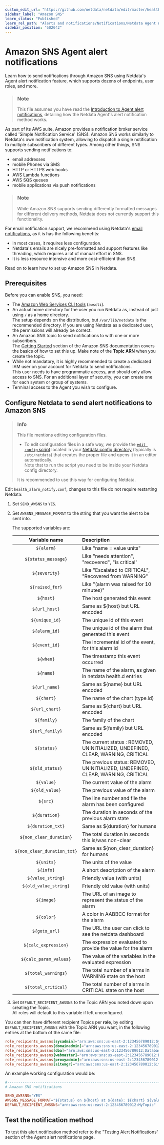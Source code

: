 ```yaml
---
custom_edit_url: "https://github.com/netdata/netdata/edit/master/health/notifications/awssns/README.md"
sidebar_label: "Amazon SNS"
learn_status: "Published"
learn_rel_path: "Alerts and notifications/Notifications/Netdata Agent notifications"
sidebar_position: "602042"
---
```

# Amazon SNS Agent alert notifications

Learn how to send notifications through Amazon SNS using Netdata's Agent alert notification feature, which supports dozens of endpoints, user roles, and more.

> ### Note
>
> This file assumes you have read the [Introduction to Agent alert notifications](/docs/alerts-and-notifications/notifications/netdata-agent-notifications), detailing how the Netdata Agent's alert notification method works.

As part of its AWS suite, Amazon provides a notification broker service called 'Simple Notification Service' (SNS). Amazon SNS works similarly to Netdata's own notification system, allowing to dispatch a single notification to multiple subscribers of different types. Among other things, SNS supports sending notifications to:

- email addresses
- mobile Phones via SMS
- HTTP or HTTPS web hooks
- AWS Lambda functions
- AWS SQS queues
- mobile applications via push notifications

> ### Note
>
> While Amazon SNS supports sending differently formatted messages for different delivery methods, Netdata does not currently support this functionality.

For email notification support, we recommend using Netdata's [email notifications](/docs/alerts-and-notifications/notifications/netdata-agent-notifications/email), as it is has the following benefits:

- In most cases, it requires less configuration.
- Netdata's emails are nicely pre-formatted and support features like threading, which requires a lot of manual effort in SNS.
- It is less resource intensive and more cost-efficient than SNS.

Read on to learn how to set up Amazon SNS in Netdata.

## Prerequisites

Before you can enable SNS, you need:

- The [Amazon Web Services CLI tools](https://docs.aws.amazon.com/cli/latest/userguide/getting-started-install.html) (`awscli`).
- An actual home directory for the user you run Netdata as, instead of just using `/` as a home directory.  
  The setup depends on the distribution, but `/var/lib/netdata` is the recommended directory. If you are using Netdata as a dedicated user, the permissions will already be correct.
- An Amazon SNS topic to send notifications to with one or more subscribers.  
  The [Getting Started](https://docs.aws.amazon.com/sns/latest/dg/sns-getting-started.html) section of the Amazon SNS documentation covers the basics of how to set this up. Make note of the **Topic ARN** when you create the topic.
- While not mandatory, it is highly recommended to create a dedicated IAM user on your account for Netdata to send notifications.  
  This user needs to have programmatic access, and should only allow access to SNS. For an additional layer of security, you can create one for each system or group of systems.
- Terminal access to the Agent you wish to configure.

## Configure Netdata to send alert notifications to Amazon SNS

> ### Info
>
> This file mentions editing configuration files.  
>
> - To edit configuration files in a safe way, we provide the [`edit config` script](/docs/typical-netdata-agent-configurations/configuration#use-edit-config-to-edit-configuration-files) located in your [Netdata config directory](/docs/typical-netdata-agent-configurations/configuration#the-netdata-config-directory) (typically is `/etc/netdata`) that creates the proper file and opens it in an editor automatically.  
> Note that to run the script you need to be inside your Netdata config directory.
>
> It is recommended to use this way for configuring Netdata.

Edit `health_alarm_notify.conf`, changes to this file do not require restarting Netdata:

1. Set `SEND_AWSNS` to `YES`.
2. Set `AWSSNS_MESSAGE_FORMAT` to the string that you want the alert to be sent into.

   The supported variables are:

   | Variable name               | Description                                                                      |
   |:---------------------------:|:---------------------------------------------------------------------------------|
   | `${alarm}`                  | Like "name = value units"                                                        |
   | `${status_message}`         | Like "needs attention", "recovered", "is critical"                               |
   | `${severity}`               | Like "Escalated to CRITICAL", "Recovered from WARNING"                           |
   | `${raised_for}`             | Like "(alarm was raised for 10 minutes)"                                         |
   | `${host}`                   | The host generated this event                                                    |
   | `${url_host}`               | Same as ${host} but URL encoded                                                  |
   | `${unique_id}`              | The unique id of this event                                                      |
   | `${alarm_id}`               | The unique id of the alarm that generated this event                             |
   | `${event_id}`               | The incremental id of the event, for this alarm id                               |
   | `${when}`                   | The timestamp this event occurred                                                |
   | `${name}`                   | The name of the alarm, as given in netdata health.d entries                      |
   | `${url_name}`               | Same as ${name} but URL encoded                                                  |
   | `${chart}`                  | The name of the chart (type.id)                                                  |
   | `${url_chart}`              | Same as ${chart} but URL encoded                                                 |
   | `${family}`                 | The family of the chart                                                          |
   | `${url_family}`             | Same as ${family} but URL encoded                                                |
   | `${status}`                 | The current status : REMOVED, UNINITIALIZED, UNDEFINED, CLEAR, WARNING, CRITICAL |
   | `${old_status}`             | The previous status: REMOVED, UNINITIALIZED, UNDEFINED, CLEAR, WARNING, CRITICAL |
   | `${value}`                  | The current value of the alarm                                                   |
   | `${old_value}`              | The previous value of the alarm                                                  |
   | `${src}`                    | The line number and file the alarm has been configured                           |
   | `${duration}`               | The duration in seconds of the previous alarm state                              |
   | `${duration_txt}`           | Same as ${duration} for humans                                                   |
   | `${non_clear_duration}`     | The total duration in seconds this is/was non-clear                              |
   | `${non_clear_duration_txt}` | Same as ${non_clear_duration} for humans                                         |
   | `${units}`                  | The units of the value                                                           |
   | `${info}`                   | A short description of the alarm                                                 |
   | `${value_string}`           | Friendly value (with units)                                                      |
   | `${old_value_string}`       | Friendly old value (with units)                                                  |
   | `${image}`                  | The URL of an image to represent the status of the alarm                         |
   | `${color}`                  | A color in  AABBCC format for the alarm                                          |
   | `${goto_url}`               | The URL the user can click to see the netdata dashboard                          |
   | `${calc_expression}`        | The expression evaluated to provide the value for the alarm                      |
   | `${calc_param_values}`      | The value of the variables in the evaluated expression                           |
   | `${total_warnings}`         | The total number of alarms in WARNING state on the host                          |
   | `${total_critical}`         | The total number of alarms in CRITICAL state on the host                         |

3. Set `DEFAULT_RECIPIENT_AWSSNS` to the Topic ARN you noted down upon creating the Topic.  
   All roles will default to this variable if left unconfigured.

You can then have different recipient Topics per **role**, by editing `DEFAULT_RECIPIENT_AWSSNS` with the Topic ARN you want, in the following entries at the bottom of the same file:

```conf
role_recipients_awssns[sysadmin]="arn:aws:sns:us-east-2:123456789012:Systems"
role_recipients_awssns[domainadmin]="arn:aws:sns:us-east-2:123456789012:Domains"
role_recipients_awssns[dba]="arn:aws:sns:us-east-2:123456789012:Databases"
role_recipients_awssns[webmaster]="arn:aws:sns:us-east-2:123456789012:Development"
role_recipients_awssns[proxyadmin]="arn:aws:sns:us-east-2:123456789012:Proxy"
role_recipients_awssns[sitemgr]="arn:aws:sns:us-east-2:123456789012:Sites"
```

An example working configuration would be:

```conf
#------------------------------------------------------------------------------
# Amazon SNS notifications

SEND_AWSSNS="YES"
AWSSNS_MESSAGE_FORMAT="${status} on ${host} at ${date}: ${chart} ${value_string}"
DEFAULT_RECIPIENT_AWSSNS="arn:aws:sns:us-east-2:123456789012:MyTopic"
```

## Test the notification method

To test this alert notification method refer to the ["Testing Alert Notifications"](/docs/alerts-and-notifications/notifications/netdata-agent-notifications#testing-alert-notifications) section of the Agent alert notifications page.
